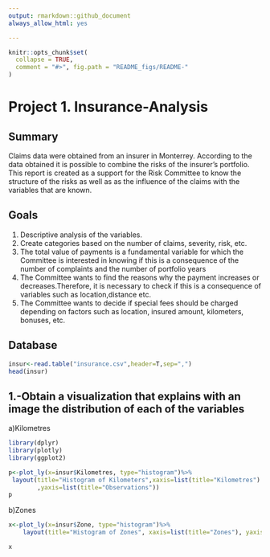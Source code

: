 ```yaml
---
output: rmarkdown::github_document
always_allow_html: yes

---
```


<!-- README.md is generated from README.Rmd. Please edit that file -->

```r
knitr::opts_chunk$set(
  collapse = TRUE,
  comment = "#>", fig.path = "README_figs/README-"
)
```

# Project 1. Insurance-Analysis

<!-- badges: start -->
<!-- badges: end -->

## Summary
Claims data were obtained from an insurer in Monterrey. According to the
data obtained it is possible to combine the risks of the insurer's portfolio. This report is
created as a support for the Risk Committee to know the structure of the risks as well as
as the influence of the claims with the variables that are known.

## Goals
1. Descriptive analysis of the variables.
2. Create categories based on the number of claims, severity, risk, etc.
3. The total value of payments is a fundamental variable for which the Committee is interested
in knowing if this is a consequence of the number of complaints and the number of
portfolio years
4. The Committee wants to find the reasons why the payment increases or decreases.Therefore, it is necessary to check if this is a consequence of variables such as location,distance etc.
5. The Committee wants to decide if special fees should be charged depending on factors
such as location, insured amount, kilometers, bonuses, etc.

## Database

```r
insur<-read.table("insurance.csv",header=T,sep=",")
head(insur)

```
## 1.-Obtain a visualization that explains with an image the distribution of each of the variables

a)Kilometres


```r

library(dplyr)
library(plotly)
library(ggplot2)

p<-plot_ly(x=insur$Kilometres, type="histogram")%>%
 layout(title="Histogram of Kilometers",xaxis=list(title="Kilometres")
        ,yaxis=list(title="Observations"))
p
```

b)Zones

```r

x<-plot_ly(x=insur$Zone, type="histogram")%>%
    layout(title="Histogram of Zones", xaxis=list(title="Zones"), yaxis=list(title="Observations"))

x
```